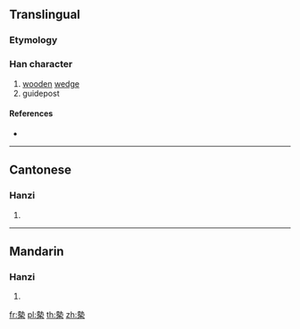 ==Translingual==

===Etymology===
{{Han compound|埶|木|c1=p|c2=s|t2=wood|ls=psc}}

===Han character===
{{Han char|rn=75|rad=木|as=11|sn=15|four=55904|canj=GID|ids=⿱埶木}}

# [[wooden]] [[wedge]]
# guidepost

====References====
* {{Han ref|kx=0548.040|dkj=15383|dj=0935.230|hdz=21272.100|uh=69F7|ud=27127|bh=E5DD|bd=58845}}

----

==Cantonese==

===Hanzi===
{{yue-hanzi|jyut=[[jit6]]|y=yit6}}

# {{defn|lang=yue|sort=木11}}

----

==Mandarin==

===Hanzi===
{{cmn-hanzi|pin=[[niè]] ([[nie4]]), [[yì]] ([[yi4]])|wg=nieh<sup>4</sup>, i<sup>4</sup>}}

# {{defn|lang=cmn|sort=木11}}

[[fr:槷]]
[[pl:槷]]
[[th:槷]]
[[zh:槷]]